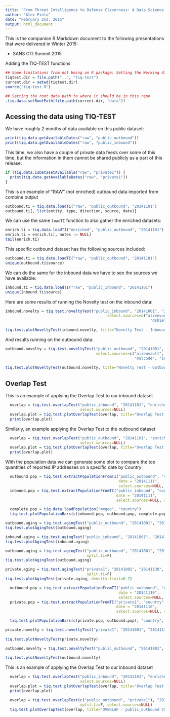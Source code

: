 ```yaml
---
title: "From Threat Intelligence to Defense Cleverness: A Data Science Approach"
author: "Alex Pinto"
date: "February 2nd, 2015"
output: html_document
---
```


This is the companion R Markdown document to the following presentations that
were delivered in Winter 2015:

- SANS CTI Summit 2015 

Adding the TIQ-TEST functions
```r
## Some limitations from not being an R package: Setting the Working directory
tiqtest.dir = file.path("..", "tiq-test")
current.dir = setwd(tiqtest.dir)
source("tiq-test.R")

## Setting the root data path to where it should be in this repo
.tiq.data.setRootPath(file.path(current.dir, "data"))
```

## Acessing the data using TIQ-TEST

We have roughly 2 months of data available on this public dataset:
```r
print(tiq.data.getAvailableDates("raw", "public_outbound"))
print(tiq.data.getAvailableDates("raw", "public_inbound"))
```

This time, we also have a couple of private data feeds over some of this time,
but the information in them cannot be shared publicly as a part of this release:

```r
if (tiq.data.isDatasetAvailable("raw", "private1")) {
  print(tiq.data.getAvailableDates("raw", "private1"))
}
```

This is an example of "RAW" (not enriched) outbound data imported from combine output
```r
outbound.ti = tiq.data.loadTI("raw", "public_outbound", "20141101")
outbound.ti[, list(entity, type, direction, source, date)]
```

We can use the same `loadTI` function to also gather the enriched datasets:
```r
enrich.ti = tiq.data.loadTI("enriched", "public_outbound", "20141101")
enrich.ti = enrich.ti[, notes := NULL]
tail(enrich.ti)
```

This specific outbound dataset has the following sources included:

```r
outbound.ti = tiq.data.loadTI("raw", "public_outbound", "20141101")
unique(outbound.ti$source)
```

We can do the same for the inbound data we have to see the sources we have available:
```r
inbound.ti = tiq.data.loadTI("raw", "public_inbound", "20141101")
unique(inbound.ti$source)
```

Here are some results of running the Novelty test on the inbound data:

```r
inbound.novelty = tiq.test.noveltyTest("public_inbound", "20141001", "20141130", 
                                			 select.sources=c("alienvault", "blocklistde", 
                                                 				"dshield", "charleshaley"),
																			 .progress=FALSE)
tiq.test.plotNoveltyTest(inbound.novelty, title="Novelty Test - Inbound Indicators")
```

And results running on the outbound data:

```r
outbound.novelty = tiq.test.noveltyTest("public_outbound", "20141001", "20141130", 
                                        select.sources=c("alienvault", "malwaregroup", 
                                                         "malcode", "zeus"),
																			 .progress=FALSE)
tiq.test.plotNoveltyTest(outbound.novelty, title="Novelty Test - Outbound Indicators")
```

## Overlap Test

This is an example of applying the Overlap Test to our inbound dataset
```r
  overlap = tiq.test.overlapTest("public_inbound", "20141101", "enriched", 
                                 select.sources=NULL)
  overlap.plot = tiq.test.plotOverlapTest(overlap, title="Overlap Test - Inbound Data - 20141101")
  print(overlap.plot)
```

Similarly, an example applying the Overlap Test to the outbound dataset
```r
  overlap = tiq.test.overlapTest("public_outbound", "20141101", "enriched", 
                                 select.sources=NULL)
  overlap.plot = tiq.test.plotOverlapTest(overlap, title="Overlap Test - Outbound Data - 20141101")
  print(overlap.plot)
```

With the population data we can generate some plot to compare the top quantities
of reported IP addresses on a specific date by Country

```r
  outbound.pop = tiq.test.extractPopulationFromTI("public_outbound", "country", 
                                                  date = "20141111",
                                                  select.sources=NULL, split.ti=F)
  inbound.pop = tiq.test.extractPopulationFromTI("public_inbound", "country", 
                                                 date = "20141111",
                                                 select.sources=NULL, split.ti=F)

  complete.pop = tiq.data.loadPopulation("mmgeo", "country")
  tiq.test.plotPopulationBars(c(inbound.pop, outbound.pop, complete.pop), "country")
```

```r
outbound.aging = tiq.test.agingTest("public_outbound", "20141001", "20141130")
tiq.test.plotAgingTest(outbound.aging)
```

```r
inbound.aging = tiq.test.agingTest("public_inbound", "20141001", "20141130")
tiq.test.plotAgingTest(inbound.aging)
```

```r
outbound.aging = tiq.test.agingTest("public_outbound", "20141001", "20141130",
                                    split.ti=F)
tiq.test.plotAgingTest(outbound.aging)
```


```r
private.aging = tiq.test.agingTest("private1", "20141001", "20141130",
                                    split.ti=F)
tiq.test.plotAgingTest(private.aging, density.limit=0.7)
```

```r
  outbound.pop = tiq.test.extractPopulationFromTI("public_outbound", "country", 
                                                  date = "20141110",
                                                  select.sources=NULL, split.ti=F)
  private.pop = tiq.test.extractPopulationFromTI("private1", "country", 
                                                 date = "20141110",
                                                 select.sources=NULL, split.ti=F)

  tiq.test.plotPopulationBars(c(private.pop, outbound.pop), "country", title="Comparing Private1 and Public Feeds on 20141110")
```


```r
private.novelty = tiq.test.noveltyTest("private1", "20141001", "20141130", split.tii=F,
																			 .progress=FALSE)
tiq.test.plotNoveltyTest(private.novelty)
```

```r
outbound.novelty = tiq.test.noveltyTest("public_outbound", "20141001", "20141130",split.tii=F,
																			 .progress=FALSE)
tiq.test.plotNoveltyTest(outbound.novelty)
```

This is an example of applying the Overlap Test to our inbound dataset
```r
  overlap = tiq.test.overlapTest("public_inbound", "20141101", "enriched", 
                                 select.sources=NULL)
  overlap.plot = tiq.test.plotOverlapTest(overlap, title="Overlap Test - Inbound Data - 20141101")
  print(overlap.plot)
```

```r
  overlap = tiq.test.overlapTest(c("public_outbound", "private1"), "20141101", "enriched", 
                                 split.ti=F, select.sources=NULL)
  tiq.test.plotOverlapTest(overlap, title="OVERLAP - public_outbound VS private1 - 20141101")
```

